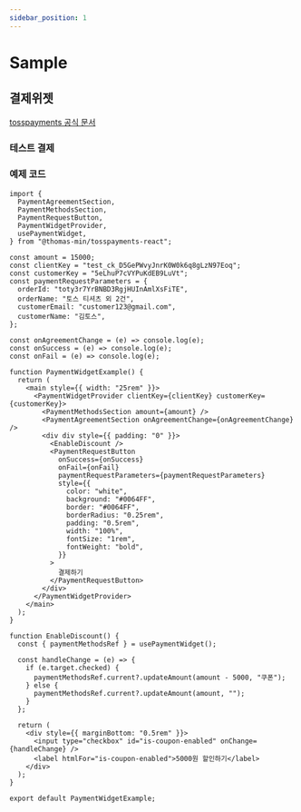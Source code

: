 ```yaml
---
sidebar_position: 1
---
```


# Sample

## 결제위젯

[tosspayments 공식 문서](https://docs.tosspayments.com/reference/widget-sdk#결제위젯-javascript-sdk)

### 테스트 결제


<PaymentWidgetExample />

### 예제 코드

```tsx
import {
  PaymentAgreementSection,
  PaymentMethodsSection,
  PaymentRequestButton,
  PaymentWidgetProvider,
  usePaymentWidget,
} from "@thomas-min/tosspayments-react";

const amount = 15000;
const clientKey = "test_ck_D5GePWvyJnrK0W0k6q8gLzN97Eoq";
const customerKey = "5eLhuP7cVYPuKdEB9LuVt";
const paymentRequestParameters = {
  orderId: "toty3r7YrBNBD3RgjHUInAmlXsFiTE",
  orderName: "토스 티셔츠 외 2건",
  customerEmail: "customer123@gmail.com",
  customerName: "김토스",
};

const onAgreementChange = (e) => console.log(e);
const onSuccess = (e) => console.log(e);
const onFail = (e) => console.log(e);

function PaymentWidgetExample() {
  return (
    <main style={{ width: "25rem" }}>
      <PaymentWidgetProvider clientKey={clientKey} customerKey={customerKey}>
        <PaymentMethodsSection amount={amount} />
        <PaymentAgreementSection onAgreementChange={onAgreementChange} />
        <div div style={{ padding: "0" }}>
          <EnableDiscount />
          <PaymentRequestButton
            onSuccess={onSuccess}
            onFail={onFail}
            paymentRequestParameters={paymentRequestParameters}
            style={{
              color: "white",
              background: "#0064FF",
              border: "#0064FF",
              borderRadius: "0.25rem",
              padding: "0.5rem",
              width: "100%",
              fontSize: "1rem",
              fontWeight: "bold",
            }}
          >
            결제하기
          </PaymentRequestButton>
        </div>
      </PaymentWidgetProvider>
    </main>
  );
}

function EnableDiscount() {
  const { paymentMethodsRef } = usePaymentWidget();

  const handleChange = (e) => {
    if (e.target.checked) {
      paymentMethodsRef.current?.updateAmount(amount - 5000, "쿠폰");
    } else {
      paymentMethodsRef.current?.updateAmount(amount, "");
    }
  };

  return (
    <div style={{ marginBottom: "0.5rem" }}>
      <input type="checkbox" id="is-coupon-enabled" onChange={handleChange} />
      <label htmlFor="is-coupon-enabled">5000원 할인하기</label>
    </div>
  );
}

export default PaymentWidgetExample;
```
